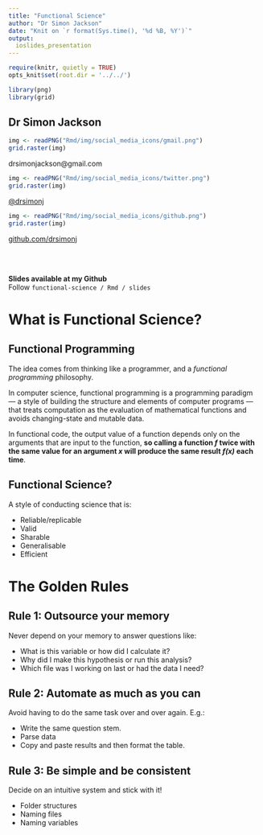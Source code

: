 ```yaml
---
title: "Functional Science"
author: "Dr Simon Jackson"
date: "Knit on `r format(Sys.time(), '%d %B, %Y')`"
output:
  ioslides_presentation
---
```


```r
require(knitr, quietly = TRUE)
opts_knit$set(root.dir = '../../')

library(png)
library(grid)
```

## Dr Simon Jackson

```r
img <- readPNG("Rmd/img/social_media_icons/gmail.png")
grid.raster(img)
```
drsimonjackson@gmail.com

```r
img <- readPNG("Rmd/img/social_media_icons/twitter.png")
grid.raster(img)
```
[\@drsimonj](https://twitter.com/drsimonj)

```r
img <- readPNG("Rmd/img/social_media_icons/github.png")
grid.raster(img)
```
[github.com/drsimonj](https://github.com/drsimonj)

<br><br>

**Slides available at my Github**  
Follow `functional-science / Rmd / slides`

# What is Functional Science?

## Functional Programming

The idea comes from thinking like a programmer, and a *functional programming* philosophy.

In computer science, functional programming is a programming paradigm — a style of building the structure and elements of computer programs — that treats computation as the evaluation of mathematical functions and avoids changing-state and mutable data.

In functional code, the output value of a function depends only on the arguments that are input to the function, **so calling a function *f* twice with the same value for an argument *x* will produce the same result *f(x)* each time**.

## Functional Science?

A style of conducting science that is:

- Reliable/replicable
- Valid
- Sharable
- Generalisable
- Efficient

# The Golden Rules

## Rule 1: Outsource your memory

Never depend on your memory to answer questions like:

- What is this variable or how did I calculate it?
- Why did I make this hypothesis or run this analysis?
- Which file was I working on last or had the data I need?

## Rule 2: Automate as much as you can

Avoid having to do the same task over and over again. E.g.:

- Write the same question stem.
- Parse data
- Copy and paste results and then format the table.

## Rule 3: Be simple and be consistent

Decide on an intuitive system and stick with it!

- Folder structures
- Naming files
- Naming variables
